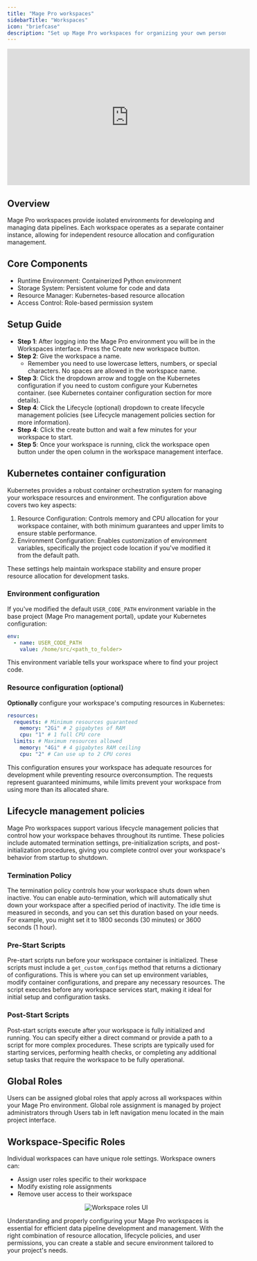 ```yaml
---
title: "Mage Pro workspaces"
sidebarTitle: "Workspaces"
icon: "briefcase"
description: "Set up Mage Pro workspaces for organizing your own personal environment."
---
```



<ProOnly source="pipeline-dependencies" />

<iframe width="560" height="315" src="https://www.youtube.com/embed/O84nC2aOsT4?si=LWWVenWeQDM8YXL_" title="YouTube video player" frameborder="0" allow="accelerometer; autoplay; clipboard-write; encrypted-media; gyroscope; picture-in-picture; web-share" referrerpolicy="strict-origin-when-cross-origin" allowfullscreen></iframe>

## Overview

Mage Pro workspaces provide isolated environments for developing and managing data pipelines. Each workspace operates as a separate container instance, allowing for independent resource allocation and configuration management.

## Core Components

- Runtime Environment: Containerized Python environment
- Storage System: Persistent volume for code and data
- Resource Manager: Kubernetes-based resource allocation
- Access Control: Role-based permission system

## Setup Guide

- **Step 1**: After logging into the Mage Pro environment you will be in the Workspaces interface. Press the Create new workspace button.
- **Step 2**:  Give the workspace a name.
    - Remember you need to use lowercase letters, numbers, or special characters. No spaces are allowed in the workspace name.
- **Step 3**: Click the dropdown arrow and toggle on the Kubernetes configuration if you need to custom configure your Kubernetes container. (see Kubernetes container configuration section for more details).
- **Step 4**: Click the Lifecycle (optional) dropdown to create lifecycle management policies (see Lifecycle management policies section for more information).
- **Step 4**: Click the create button and wait a few minutes for your workspace to start.
- **Step 5**: Once your workspace is running, click the workspace open button under the open column in the workspace management interface.

## Kubernetes container configuration

Kubernetes provides a robust container orchestration system for managing your workspace resources and environment. The configuration above covers two key aspects:

1. Resource Configuration: Controls memory and CPU allocation for your workspace container, with both minimum guarantees and upper limits to ensure stable performance.
2. Environment Configuration: Enables customization of environment variables, specifically the project code location if you've modified it from the default path.

These settings help maintain workspace stability and ensure proper resource allocation for development tasks.

### Environment configuration

If you've modified the default `USER_CODE_PATH` environment variable in the base project (Mage Pro management portal), update your Kubernetes configuration:

```yaml
env:
  - name: USER_CODE_PATH
    value: /home/src/<path_to_folder>
```

This environment variable tells your workspace where to find your project code.

### Resource configuration (optional)

**Optionally** configure your workspace's computing resources in Kubernetes:

```yaml
resources:
  requests: # Minimum resources guaranteed
    memory: "2Gi" # 2 gigabytes of RAM
    cpu: "1" # 1 full CPU core
  limits: # Maximum resources allowed
    memory: "4Gi" # 4 gigabytes RAM ceiling
    cpu: "2" # Can use up to 2 CPU cores
```

This configuration ensures your workspace has adequate resources for development while preventing resource overconsumption. The requests represent guaranteed minimums, while limits prevent your workspace from using more than its allocated share.

## Lifecycle management policies

Mage Pro workspaces support various lifecycle management policies that control how your workspace behaves throughout its runtime. These policies include automated termination settings, pre-initialization scripts, and post-initialization procedures, giving you complete control over your workspace's behavior from startup to shutdown.

### Termination Policy

The termination policy controls how your workspace shuts down when inactive. You can enable auto-termination, which will automatically shut down your workspace after a specified period of inactivity. The idle time is measured in seconds, and you can set this duration based on your needs. For example, you might set it to 1800 seconds (30 minutes) or 3600 seconds (1 hour).

### Pre-Start Scripts

Pre-start scripts run before your workspace container is initialized. These scripts must include a `get_custom_configs` method that returns a dictionary of configurations. This is where you can set up environment variables, modify container configurations, and prepare any necessary resources. The script executes before any workspace services start, making it ideal for initial setup and configuration tasks.

### Post-Start Scripts

Post-start scripts execute after your workspace is fully initialized and running. You can specify either a direct command or provide a path to a script for more complex procedures. These scripts are typically used for starting services, performing health checks, or completing any additional setup tasks that require the workspace to be fully operational.

## Global Roles

Users can be assigned global roles that apply across all workspaces within your Mage Pro environment. Global role assignment is managed by project administrators through Users tab in left navigation menu located in the main project interface.

## Workspace-Specific Roles

Individual workspaces can have unique role settings. Workspace owners can:

- Assign user roles specific to their workspace
- Modify existing role assignments
- Remove user access to their workspace

<Frame>
    <p align="center">
        <img
            alt="Workspace roles UI"
            src="https://github.com/mage-ai/assets/blob/main/guides/workspaces/workspaces-roles-ui.png?raw=true"
        />
    </p>
</Frame>

Understanding and properly configuring your Mage Pro workspaces is essential for efficient data pipeline development and management. With the right combination of resource allocation, lifecycle policies, and user permissions, you can create a stable and secure environment tailored to your project's needs. 